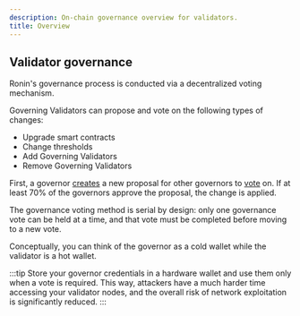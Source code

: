 ```yaml
---
description: On-chain governance overview for validators.
title: Overview
---
```


## Validator governance

Ronin's governance process is conducted via a decentralized voting
mechanism.

Governing Validators can propose and vote on the following types of changes:

* Upgrade smart contracts
* Change thresholds
* Add Governing Validators
* Remove Governing Validators

First, a governor [creates](./create.mdx) a new proposal
for other governors to [vote](./vote.mdx) on. If at least 70% of the
governors approve the proposal, the change is applied.

The governance voting method is serial by design: only one governance
vote can be held at a time, and that vote must be completed before moving
to a new vote. 

Conceptually, you can think of the governor as a cold wallet while the
validator is a hot wallet.

:::tip
Store your governor credentials in a hardware wallet and use them only
when a vote is required. This way, attackers have a much harder
time accessing your validator nodes, and the overall risk of network
exploitation is significantly reduced.
:::
